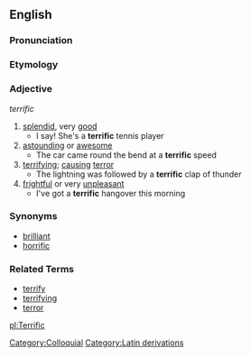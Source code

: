 ==English==

===Pronunciation===

===Etymology===

===Adjective===
''terrific''

# [[splendid]], very [[good]]
#* I say! She's a '''terrific''' tennis player
# [[astounding]] or [[awesome]]
#* The car came round the bend at a '''terrific''' speed
# [[terrifying]]; [[causing]] [[terror]]
#* The lightning was followed by a '''terrific''' clap of thunder
# [[frightful]] or very [[unpleasant]]
#* I've got a '''terrific''' hangover this morning

===Synonyms===
* [[brilliant]]
* [[horrific]]

===Related Terms===
* [[terrify]]
* [[terrifying]]
* [[terror]]

[[Category:Colloquial]]
[[Category:Latin derivations]]

[[pl:Terrific]]
